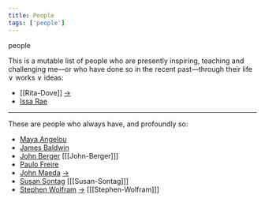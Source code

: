 ```yaml
---
title: People
tags: ['people']
---
```


<link
  rel="stylesheet"
  href="https://cdn.jsdelivr.net/npm/katex@0.11.0/dist/katex.min.css"
  integrity="sha384-BdGj8xC2eZkQaxoQ8nSLefg4AV4/AwB3Fj+8SUSo7pnKP6Eoy18liIKTPn9oBYNG"
  crossOrigin="anonymous"
/>

<NoteTag color="gray">people</NoteTag>

This is a mutable list of people who are presently inspiring, teaching and challenging me—or who have done so in the recent past—through their life $\lor$ works $\lor$ ideas:

- [[Rita-Dove]] [→](http://people.virginia.edu/~rfd4b/)
- [Issa Rae](https://en.wikipedia.org/wiki/Issa_Rae)

---

These are people who always have, and profoundly so:
- [Maya Angelou](https://en.wikipedia.org/wiki/Maya_Angelou)
- [James Baldwin](https://en.wikipedia.org/wiki/James_Baldwin)
- [John Berger](https://en.wikipedia.org/wiki/John_Berger) [[[John-Berger]]]
- [Paulo Freire](https://en.wikipedia.org/wiki/Paulo_Freire)
- [John Maeda](https://en.wikipedia.org/wiki/John_Maeda) [→](https://maedastudio.com/)
- [Susan Sontag](https://en.wikipedia.org/wiki/Susan_Sontag) [[[Susan-Sontag]]]
- [Stephen Wolfram](https://en.wikipedia.org/wiki/Stephen_Wolfram) [→](https://www.stephenwolfram.com/) [[[Stephen-Wolfram]]]
